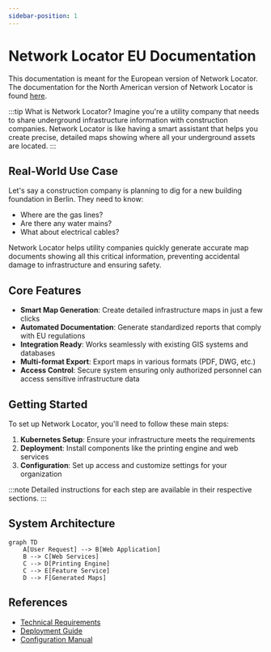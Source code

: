 ---
sidebar-position: 1
---

# Network Locator EU Documentation

This documentation is meant for the European version of Network Locator. The documentation for the North American version of Network Locator is found [here](#).

:::tip What is Network Locator?
Imagine you're a utility company that needs to share underground infrastructure information with construction companies. Network Locator is like having a smart assistant that helps you create precise, detailed maps showing where all your underground assets are located.
:::

## Real-World Use Case

Let's say a construction company is planning to dig for a new building foundation in Berlin. They need to know:
- Where are the gas lines?
- Are there any water mains?
- What about electrical cables?

Network Locator helps utility companies quickly generate accurate map documents showing all this critical information, preventing accidental damage to infrastructure and ensuring safety.

## Core Features

- **Smart Map Generation**: Create detailed infrastructure maps in just a few clicks
- **Automated Documentation**: Generate standardized reports that comply with EU regulations
- **Integration Ready**: Works seamlessly with existing GIS systems and databases
- **Multi-format Export**: Export maps in various formats (PDF, DWG, etc.)
- **Access Control**: Secure system ensuring only authorized personnel can access sensitive infrastructure data

## Getting Started

To set up Network Locator, you'll need to follow these main steps:

1. **Kubernetes Setup**: Ensure your infrastructure meets the requirements
2. **Deployment**: Install components like the printing engine and web services
3. **Configuration**: Set up access and customize settings for your organization

:::note
Detailed instructions for each step are available in their respective sections.
:::

## System Architecture

```mermaid
graph TD
    A[User Request] --> B[Web Application]
    B --> C[Web Services]
    C --> D[Printing Engine]
    C --> E[Feature Service]
    D --> F[Generated Maps]
```

## References
- [Technical Requirements](./requirements)
- [Deployment Guide](./deployment)
- [Configuration Manual](./configuration)
